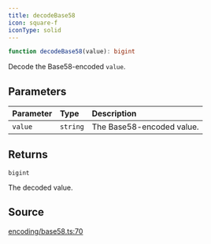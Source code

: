 ```yaml
---
title: decodeBase58
icon: square-f
iconType: solid
---
```


```ts
function decodeBase58(value): bigint
```

Decode the Base58-encoded `value`.

## Parameters

| Parameter | Type | Description |
| :------ | :------ | :------ |
| `value` | `string` | The Base58-encoded value. |

## Returns

`bigint`

The decoded value.

## Source

[encoding/base58.ts:70](https://github.com/dominant-strategies/quais.js/blob/34dd1c3fe474205b813976f3c7b5590c86d3fcd2/src/encoding/base58.ts#L70)
